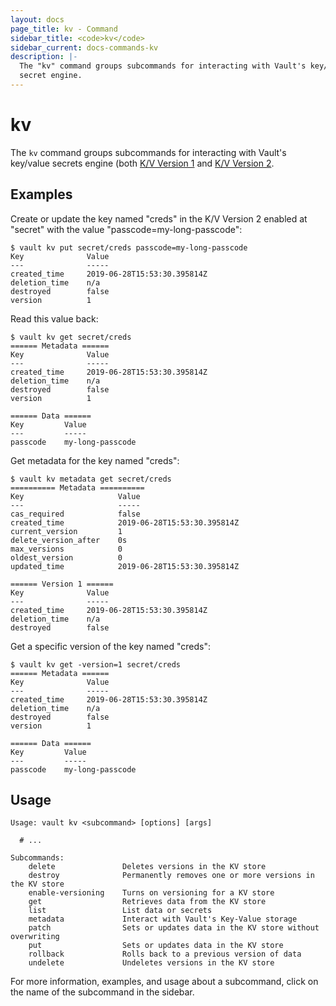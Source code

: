 ```yaml
---
layout: docs
page_title: kv - Command
sidebar_title: <code>kv</code>
sidebar_current: docs-commands-kv
description: |-
  The "kv" command groups subcommands for interacting with Vault's key/value
  secret engine.
---
```


# kv

The `kv` command groups subcommands for interacting with Vault's key/value
secrets engine (both [K/V Version 1](/docs/secrets/kv/kv-v1.html) and [K/V
Version 2](/docs/secrets/kv/kv-v2.html).


## Examples

Create or update the key named "creds" in the K/V Version 2 enabled at "secret"
with the value "passcode=my-long-passcode":

```text
$ vault kv put secret/creds passcode=my-long-passcode
Key              Value
---              -----
created_time     2019-06-28T15:53:30.395814Z
deletion_time    n/a
destroyed        false
version          1
```

Read this value back:

```text
$ vault kv get secret/creds
====== Metadata ======
Key              Value
---              -----
created_time     2019-06-28T15:53:30.395814Z
deletion_time    n/a
destroyed        false
version          1

====== Data ======
Key         Value
---         -----
passcode    my-long-passcode
```

Get metadata for the key named "creds":

```text
$ vault kv metadata get secret/creds
========== Metadata ==========
Key                     Value
---                     -----
cas_required            false
created_time            2019-06-28T15:53:30.395814Z
current_version         1
delete_version_after    0s
max_versions            0
oldest_version          0
updated_time            2019-06-28T15:53:30.395814Z

====== Version 1 ======
Key              Value
---              -----
created_time     2019-06-28T15:53:30.395814Z
deletion_time    n/a
destroyed        false
```


Get a specific version of the key named "creds":

```text
$ vault kv get -version=1 secret/creds
====== Metadata ======
Key              Value
---              -----
created_time     2019-06-28T15:53:30.395814Z
deletion_time    n/a
destroyed        false
version          1

====== Data ======
Key         Value
---         -----
passcode    my-long-passcode
```


## Usage

```text
Usage: vault kv <subcommand> [options] [args]

  # ...

Subcommands:
    delete               Deletes versions in the KV store
    destroy              Permanently removes one or more versions in the KV store
    enable-versioning    Turns on versioning for a KV store
    get                  Retrieves data from the KV store
    list                 List data or secrets
    metadata             Interact with Vault's Key-Value storage
    patch                Sets or updates data in the KV store without overwriting
    put                  Sets or updates data in the KV store
    rollback             Rolls back to a previous version of data
    undelete             Undeletes versions in the KV store
```

For more information, examples, and usage about a subcommand, click on the name
of the subcommand in the sidebar.
